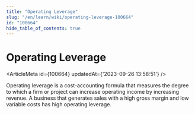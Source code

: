 ```yaml
---
title: "Operating Leverage"
slug: "/en/learn/wiki/operating-leverage-100664"
id: "100664"
hide_table_of_contents: true
---
```



# Operating Leverage

<ArticleMeta id={100664} updatedAt={'2023-09-26 13:58:51'} />
<div className='border-solid border-b border-t-0 my-4 border-[var(--ifm-color-gray-300)]' />

Operating leverage is a cost-accounting formula that measures the degree to which a firm or project can increase operating income by increasing revenue. A business that generates sales with a high gross margin and low variable costs has high operating leverage.
